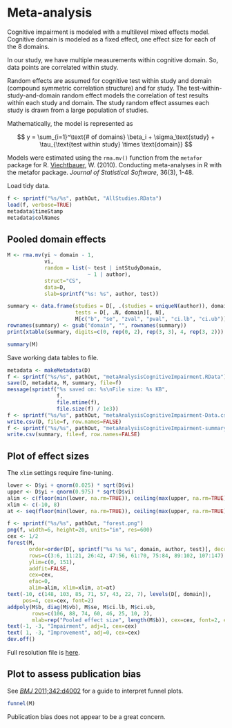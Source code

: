 # Meta-analysis

Cognitive impairment is modeled with a multilevel mixed effects model.
Cognitive domain is modeled as a fixed effect, one effect size for each of the 8 domains.

In our study, we have multiple measurements within cognitive domain.
So, data points are correlated within study.

Random effects are assumed for cognitive test within study and domain (compound symmetric correlation structure) and for study.
The test-within-study-and-domain random effect models the correlation of test results within each study and domain.
The study random effect assumes each study is drawn from a large population of studies.

Mathematically, the model is represented as

$$
y = \sum_{i=1}^\text{# of domains} \beta_i + \sigma_\text{study} + \tau_{\text{test within study} \times \text{domain}}
$$

Models were estimated using the `rma.mv()` function from the `metafor` package for R.
[Viechtbauer](http://www.jstatsoft.org/v36/i03/), W. (2010).
Conducting meta-analyses in R with the metafor package. *Journal of Statistical Software*, 36(3), 1-48.

Load tidy data.

```r
f <- sprintf("%s/%s", pathOut, "AllStudies.RData")
load(f, verbose=TRUE)
metadata$timeStamp
metadata$colNames
```

## Pooled domain effects

```r
M <- rma.mv(yi ~ domain - 1,
            vi,
            random = list(~ test | intStudyDomain,
                          ~ 1 | author),
            struct="CS",
            data=D,
            slab=sprintf("%s: %s", author, test))
```

```r
summary <- data.frame(studies = D[, .(studies = uniqueN(author)), domain][, studies],
                      tests = D[, .N, domain][, N],
                      M[c("b", "se", "zval", "pval", "ci.lb", "ci.ub")])
rownames(summary) <- gsub("domain", "", rownames(summary))
print(xtable(summary, digits=c(0, rep(0, 2), rep(3, 3), 4, rep(3, 2))), type="html")
```

```r
summary(M)
```


Save working data tables to file.

```r
metadata <- makeMetadata(D)
f <- sprintf("%s/%s", pathOut, "metaAnalysisCognitiveImpairment.RData")
save(D, metadata, M, summary, file=f)
message(sprintf("%s saved on: %s\nFile size: %s KB", 
                f,
                file.mtime(f),
                file.size(f) / 1e3))
f <- sprintf("%s/%s", pathOut, "metaAnalysisCognitiveImpairment-Data.csv")
write.csv(D, file=f, row.names=FALSE)
f <- sprintf("%s/%s", pathOut, "metaAnalysisCognitiveImpairment-summary.csv")
write.csv(summary, file=f, row.names=FALSE)
```


## Plot of effect sizes

The `xlim` settings require fine-tuning.

```r
lower <- D$yi + qnorm(0.025) * sqrt(D$vi)
upper <- D$yi + qnorm(0.975) * sqrt(D$vi)
alim <- c(floor(min(lower, na.rm=TRUE)), ceiling(max(upper, na.rm=TRUE)))
xlim <- c(-10, 8)
at <- seq(floor(min(lower, na.rm=TRUE)), ceiling(max(upper, na.rm=TRUE)), 1)
```

```r
f <- sprintf("%s/%s", pathOut, "forest.png")
png(f, width=6, height=20, units="in", res=600)
cex <- 1/2
forest(M,
       order=order(D[, sprintf("%s %s %s", domain, author, test)], decreasing=TRUE),
       rows=c(3:6, 11:21, 26:42, 47:56, 61:70, 75:84, 89:102, 107:147),
       ylim=c(0, 151),
       addfit=FALSE,
       cex=cex,
       efac=0,
       alim=alim, xlim=xlim, at=at)
text(-10, c(148, 103, 85, 71, 57, 43, 22, 7), levels(D[, domain]),
     pos=4, cex=cex, font=2)
addpoly(M$b, diag(M$vb), M$se, M$ci.lb, M$ci.ub,
        rows=c(106, 88, 74, 60, 46, 25, 10, 2),
        mlab=rep("Pooled effect size", length(M$b)), cex=cex, font=2, efac=cex)
text(-1, -3, "Impairment", adj=1, cex=cex)
text( 1, -3, "Improvement", adj=0, cex=cex)
dev.off()
```

Full resolution file is [here](Output/forest.png).


## Plot to assess publication bias

See [*BMJ* 2011;342:d4002](http://www.bmj.com/content/343/bmj.d4002) for a guide to interpret funnel plots.

```r
funnel(M)
```

Publication bias does not appear to be a great concern.
